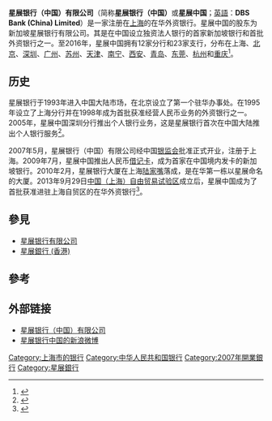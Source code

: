 {{Infobox Company 
| company_name       = 星展银行（中国）有限公司
| company_name_en    = DBS Bank（China）Limited
| original_text      = 
| company_logo       = <!-- 注释: [[File:DBS.svg|250px]] -->  
| company_type       = 子公司
| market_information = 
| abbreviated_name   = 
| foundation         = 2007年5月
| location           = 上海市浦东陆家嘴环路1318号星展银行大厦18楼
| zip_code           = 200120
| telephone_no       = 
| key_people         = 何潮辉（[[董事長|董事長]]）
                       葛甘牛（行长兼执行总裁）
| industry           = 银行
| products           = 
| capital            = 
| revenue            = 22.15亿元[[人民币|人民币]]（2016年）<ref>{{Cite web |url=http://www.dbs.com.cn/iwov-resources/pdf/DBS_2016_Annual_Report.pdf |title=星展中国2016年度报告 |access-date=2017-06-25 |archive-date=2020-03-29 |archive-url=https://web.archive.org/web/20200329164023/https://www.dbs.com.cn/iwov-resources/pdf/DBS_2016_Annual_Report.pdf |dead-url=no }}</ref>
| assets             = 966.8亿元人民币
| equity             = 
| operating_income   = 
| profit             = 1.13亿元人民币
| market_value       =
| num_employees      = 
| P/E ratio          =
| earnings per share = 
| Net asset value    = 
| accounting_period  = 
| parent             = 新加坡[[星展银行|星展银行]]
| divisions          =
| major_shareholder  = 
| subsid             = 
| homepage           = http://www.dbs.com.cn
| footnotes          = 
| width              = 365px
}}

'''星展银行（中国）有限公司'''（简称'''星展银行（中国）'''或'''星展中国'''；[[英語|英語]]：'''DBS Bank (China) Limited'''）是一家注册在[[上海|上海]]的在华外资银行。星展中国的股东为新加坡星展银行有限公司。其是在中国设立独资法人银行的首家新加坡银行和首批外资银行之一。至2016年，星展中国拥有12家分行和23家支行，分布在上海、[[北京|北京]]、[[深圳|深圳]]、[[广州|广州]]、[[苏州|苏州]]、[[天津|天津]]、[[南宁|南宁]]、[[西安|西安]]、[[青岛|青岛]]、[[东莞|东莞]]、[[杭州|杭州]]和[[重庆|重庆]]<ref>{{Cite web |url=http://www.dbs.com/cn/sc/synopsis/index.aspx |title=关于星展中国 |access-date=2013-11-14 |archive-date=2013-12-05 |archive-url=https://web.archive.org/web/20131205102046/http://www.dbs.com/cn/sc/synopsis/Index.aspx |dead-url=no }}</ref>。

== 历史 ==
星展银行于1993年进入中国大陆市场，在北京设立了第一个驻华办事处。在1995年设立了上海分行并在1998年成为首批获准经营人民币业务的外资银行之一。2005年，星展中国深圳分行推出个人银行业务，这是星展银行首次在中国大陆推出个人银行服务<ref>{{Cite web |url=http://www.dbs.com/cn/sc/synopsis/index3.aspx |title=星展银行在华大事记 |access-date=2013-11-14 |archive-date=2013-12-05 |archive-url=https://web.archive.org/web/20131205113634/http://www.dbs.com/cn/sc/synopsis/index3.aspx |dead-url=no }}</ref>。

2007年5月，星展银行（中国）有限公司经中国[[银监会|银监会]]批准正式开业，注册于上海。2009年7月，星展中国推出人民币[[借记卡|借记卡]]，成为首家在中国境内发卡的新加坡银行。2010年2月，星展银行大厦在上海[[陆家嘴|陆家嘴]]落成，是在华第一栋以星展命名的大厦。2013年9月29日[[中国（上海）自由贸易试验区|中国（上海）自由贸易试验区]]成立后，星展中国成为了首批获准进驻上海自贸区的在华外资银行<ref>{{cite web |publisher= [[凤凰网|凤凰网]] |date= 2013-09-29 |title= 花旗、星展获准进驻上海自贸区 |url= http://finance.ifeng.com/a/20130929/10781224_0.shtml |accessdate= 2013-11-14 |archive-date= 2013-11-13 |archive-url= https://web.archive.org/web/20131113145652/http://finance.ifeng.com/a/20130929/10781224_0.shtml |dead-url= no }}</ref>。

== 參見 ==
* [[星展银行有限公司|星展银行有限公司]]
* [[星展銀行_(香港)|星展銀行 (香港)]]

== 參考 ==
{{reflist}}

==外部链接==
*[http://www.dbs.com.cn 星展银行（中国）有限公司] {{Wayback|url=http://www.dbs.com.cn/ |date=20110427210015 }}
*[http://weibo.com/dbschinacb 星展银行中国的新浪微博] {{Wayback|url=http://weibo.com/dbschinacb |date=20200329164107 }}

{{中华人民共和国银行}}

[[Category:上海市的银行|Category:上海市的银行]]
[[Category:中华人民共和国银行|Category:中华人民共和国银行]]
[[Category:2007年開業銀行|Category:2007年開業銀行]]
[[Category:星展銀行|Category:星展銀行]]